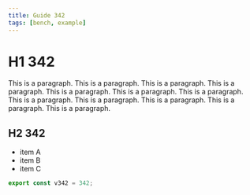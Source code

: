 ```yaml
---
title: Guide 342
tags: [bench, example]
---
```


# H1 342

This is a paragraph. This is a paragraph. This is a paragraph. This is a paragraph. This is a paragraph. This is a paragraph. This is a paragraph. This is a paragraph. This is a paragraph. This is a paragraph. This is a paragraph. This is a paragraph. 

## H2 342

- item A
- item B
- item C

```ts
export const v342 = 342;
```